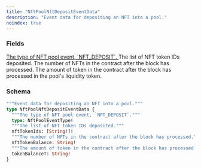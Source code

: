 ```yaml
---
title: "NftPoolNftDepositEventData"
description: "Event data for depositing an NFT into a pool."
noindex: true
---
```


### Fields

<a href="/api-reference/types/nftpooleventtype">
  <ResponseField name="type" type="NftPoolEventType!" required>
    The type of NFT pool event, `NFT_DEPOSIT`.
  </ResponseField>
</a>

<ResponseField name="nftTokenIds" type="[String!]!" required>
  The list of NFT token IDs deposited.
</ResponseField>

<ResponseField name="nftTokenBalance" type="String!" required>
  The number of NFTs in the contract after the block has processed.
</ResponseField>

<ResponseField name="tokenBalanceT" type="String!" required>
  The amount of token in the contract after the block has processed in the pool's liquidity token.
</ResponseField>

### Schema


```graphql 
"""Event data for depositing an NFT into a pool."""
type NftPoolNftDepositEventData {
  """The type of NFT pool event, `NFT_DEPOSIT`."""
  type: NftPoolEventType!
  """The list of NFT token IDs deposited."""
  nftTokenIds: [String!]!
  """The number of NFTs in the contract after the block has processed."""
  nftTokenBalance: String!
  """The amount of token in the contract after the block has processed in the pool's liquidity token."""
  tokenBalanceT: String!
}
```
